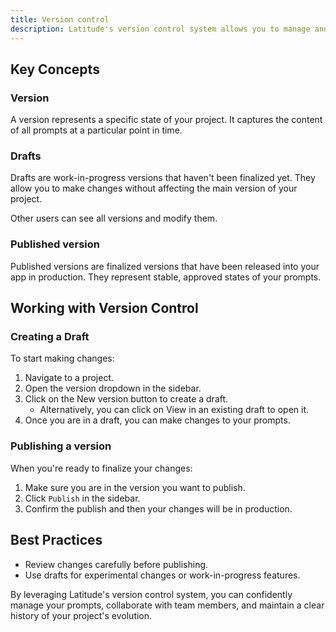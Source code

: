 ```yaml
---
title: Version control
description: Latitude's version control system allows you to manage and track changes to your prompts over time.
---
```


## Key Concepts

### Version

A version represents a specific state of your project. It captures the content of all prompts at a particular point in time.

### Drafts

Drafts are work-in-progress versions that haven't been finalized yet. They allow you to make changes without affecting the main version of your project.

Other users can see all versions and modify them.

### Published version

Published versions are finalized versions that have been released into your app in production. They represent stable, approved states of your prompts.

## Working with Version Control

### Creating a Draft

To start making changes:

1. Navigate to a project.
1. Open the version dropdown in the sidebar.
1. Click on the New version button to create a draft.
    - Alternatively, you can click on View in an existing draft to open it.
1. Once you are in a draft, you can make changes to your prompts.

### Publishing a version

When you're ready to finalize your changes:

1. Make sure you are in the version you want to publish.
1. Click `Publish` in the sidebar.
1. Confirm the publish and then your changes will be in production.

## Best Practices

- Review changes carefully before publishing.
- Use drafts for experimental changes or work-in-progress features.

By leveraging Latitude's version control system, you can confidently manage your prompts, collaborate with team members, and maintain a clear history of your project's evolution.
